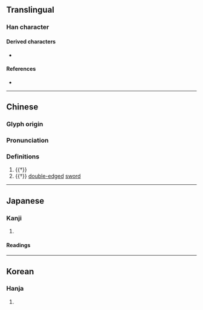 {{also|創|刃}}
{{character info/new}}
==Translingual==

===Han character===
{{Han char|rn=18|rad=刀|as=02|sn=4|four=|canj=SHC|ids=⿰刃丶}}

====Derived characters====
* {{l|mul|[[梁]], [[粱]], [[𥞹]], [[𪲠]], [[𬃒]]/[[𬂾]], [[𫿼]], [[𥾠]], [[𠛂]], [[䘐]], [[刱]], [[剙]], [[𬔚]], [[𠟐]]}}

====References====
* {{Han ref|kx=0136.030|dkj=01852|dj=0304.110|hdz=10323.010|uh=5205|ud=20997}}

----

==Chinese==
{{zh-forms}}

===Glyph origin===
{{Han etym}}

===Pronunciation===
{{zh-pron
|m=chuāng
|c=cong1
|mc=
|oc=y
|ma=
|cat=n
}}

===Definitions===
{{zh-hanzi}}

# {{†}} {{zh-alt-form|創|tr=chuāng|[[injury]]}}
# {{†}} [[double-edged]] [[sword]]

----

==Japanese==

===Kanji===
{{ja-kanji|grade=|rs=刀02}}

# {{alt form|lang=ja|創||[[injury]]|sort=そう}}

====Readings====
{{ja-readings
|goon=しょう<しやう
|kanon=そう<さう
|kun=きず-, きずつ-ける
}}

----

==Korean==

===Hanja===
{{ko-hanja|hangeul=창|rv=chang|mr=ch'ang|y=chang}}

# {{defn|lang=ko|sort=刀02}}